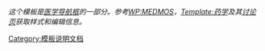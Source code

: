 ''这个模板是[[Wikipedia:导航模板#医学|医学]][[Wikipedia:导航模板|导航框]]的一部分。参考[[WP:MEDMOS]]，[[Template:药学]]及其[[Template_talk:药学|讨论页]]获取样式和编辑信息。''


<noinclude>
[[Category:生理学模板| {{PAGENAME}}]]
[[Category:模板说明文档]]
</noinclude>